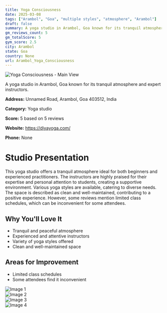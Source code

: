 ```yaml
---
title: Yoga Consciousness
date: 2025-03-08
tags: ["Arambol", "Goa", "multiple styles", "atmosphere", "Arambol"]  
draft: false
summary: A yoga studio in Arambol, Goa known for its tranquil atmosphere and expert instructors.
gm_reviews_count: 5
gm_totalScore: 5
gym_score: 2.5
city: Arambol
state: Goa
country: None
url: Arambol_Yoga_Consciousness
---
```


<div className="aspect-[16/9] relative my-8">
  <img 
    src="https://lh5.googleusercontent.com/p/AF1QipNo_x4OZwN6fqV-r_1s8zurbab0Odl5nucZwHqY=w1920-h1080-k-no"
    alt="Yoga Consciousness - Main View"
    className="object-cover absolute inset-0 w-full h-full rounded-lg"
  />
</div>

A yoga studio in Arambol, Goa known for its tranquil atmosphere and expert instructors.

**Address:** Unnamed Road, Arambol, Goa 403512, India

**Category:** Yoga studio

**Score:** 5 based on 5 reviews

**Website:** https://diyayoga.com/

**Phone:** None

# Studio Presentation

This yoga studio offers a tranquil atmosphere ideal for both beginners and experienced practitioners. 
The instructors are highly praised for their expertise and personal attention to students, creating a supportive environment. 
Various yoga styles are available, catering to diverse needs. 
The space is described as clean and well-maintained, contributing to a positive experience. 
However, some reviews mention limited class schedules, which can be inconvenient for some attendees.

## Why You'll Love It

- Tranquil and peaceful atmosphere
- Experienced and attentive instructors
- Variety of yoga styles offered
- Clean and well-maintained space

## Areas for Improvement

- Limited class schedules
- Some attendees find it inconvenient

<div className="grid grid-cols-1 xl:grid-cols-2 gap-4 my-8">
<div className="aspect-[4/3] relative"><img src="https://lh3.googleusercontent.com/p/AF1QipPhF6Kktpw_VudnRgLvgRIPSdWsoBTFCAWk43mB=w1920-h1080-k-no" alt="Image 1" className="object-cover absolute inset-0 w-full h-full rounded-lg" /></div>
<div className="aspect-[4/3] relative"><img src="https://lh5.googleusercontent.com/p/AF1QipN0Y_fiPBkGE4yH-G1fVfDBUPVqIQdJPxeGDipG=w1920-h1080-k-no" alt="Image 2" className="object-cover absolute inset-0 w-full h-full rounded-lg" /></div>
<div className="aspect-[4/3] relative"><img src="https://lh5.googleusercontent.com/p/AF1QipM-W0sanDwZb7POXogv8F_kMt2ZZj_f8yUPwxRn=w1920-h1080-k-no" alt="Image 3" className="object-cover absolute inset-0 w-full h-full rounded-lg" /></div>
<div className="aspect-[4/3] relative"><img src="https://lh3.googleusercontent.com/p/AF1QipMwaToO6DPqH1bv3J9goXiInlPeaZ3GsDTjgRRd=w1920-h1080-k-no" alt="Image 4" className="object-cover absolute inset-0 w-full h-full rounded-lg" /></div>
</div>